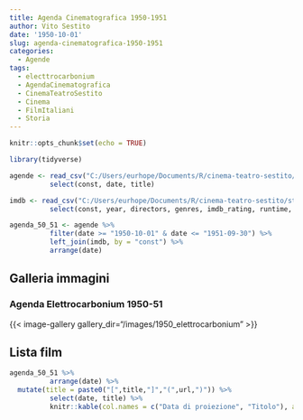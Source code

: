 ```yaml
---
title: Agenda Cinematografica 1950-1951
author: Vito Sestito
date: '1950-10-01'
slug: agenda-cinematografica-1950-1951
categories:
  - Agende
tags:
  - electtrocarbonium
  - AgendaCinematografica
  - CinemaTeatroSestito
  - Cinema
  - FilmItaliani
  - Storia
---
```

```r
knitr::opts_chunk$set(echo = TRUE)

library(tidyverse)

agende <- read_csv("C:/Users/eurhope/Documents/R/cinema-teatro-sestito/static/data/programmazione_agende.csv") %>%
          select(const, date, title)

imdb <- read_csv("C:/Users/eurhope/Documents/R/cinema-teatro-sestito/static/data/programmazione_imdb.csv") %>%
          select(const, year, directors, genres, imdb_rating, runtime, url)

agenda_50_51 <- agende %>%
          filter(date >= "1950-10-01" & date <= "1951-09-30") %>%
          left_join(imdb, by = "const") %>%
          arrange(date)
```

## Galleria immagini

### Agenda Elettrocarbonium 1950-51
{{< image-gallery gallery_dir="/images/1950_elettrocarbonium" >}}

## Lista film
```r
agenda_50_51 %>%
          arrange(date) %>%
  mutate(title = paste0("[",title,"]","(",url,")")) %>%
          select(date, title) %>%
          knitr::kable(col.names = c("Data di proiezione", "Titolo"), align = c("l", "l"))
```